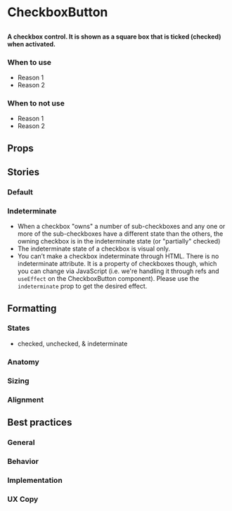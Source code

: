 
# CheckboxButton

##

<h4>
  A checkbox control. It is shown as a square box that is ticked (checked) when activated.
</h4>

<Canvas>
  <Story id="components-checkboxbutton--default" />
</Canvas>

### When to use 
- Reason 1
- Reason 2

### When to not use
- Reason 1
- Reason 2

## Props

<ArgTypes of={CheckboxButton} />

## Stories

### Default

<Canvas>
  <Story id="components-checkboxbutton--default" />
</Canvas>

### Indeterminate

- When a checkbox "owns" a number of sub-checkboxes and any one or more of the sub-checkboxes have a different state than the others, the owning checkbox is in the indeterminate state (or "partially" checked)
- The indeterminate state of a checkbox is visual only.
- You can’t make a checkbox indeterminate through HTML. There is no indeterminate attribute. It is a property of checkboxes though, which you can change via JavaScript (i.e. we're handling it through refs and `useEffect` on the CheckboxButton component). Please use the `indeterminate` prop to get the desired effect. 

<Canvas>
  <Story id="components-checkboxbutton--indeterminate" />
</Canvas>

## Formatting

### States

- checked, unchecked, & indeterminate

### Anatomy 

### Sizing

### Alignment


## Best practices

### General

### Behavior

### Implementation

### UX Copy
